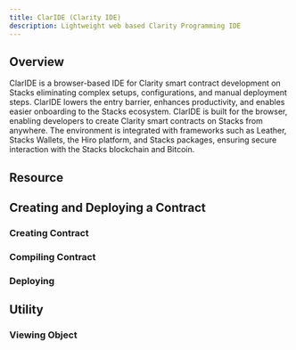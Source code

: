 ```yaml
---
title: ClarIDE (Clarity IDE)
description: Lightweight web based Clarity Programming IDE
---
```



## Overview

ClarIDE is a browser-based IDE for Clarity smart contract development on Stacks eliminating complex setups, configurations, and manual deployment steps. ClarIDE lowers the entry barrier, enhances productivity, and enables easier onboarding to the Stacks ecosystem. ClarIDE is built for the browser, enabling developers to create Clarity smart contracts on Stacks from anywhere. The environment is integrated with frameworks such as Leather, Stacks Wallets, the Hiro platform, and Stacks packages, ensuring secure interaction with the Stacks blockchain and Bitcoin.

## Resource

<IDEResources name='Claride' github='https://github.com/solide-project/claride' site='clarity' />

## Creating and Deploying a Contract

### Creating Contract

### Compiling Contract

### Deploying

## Utility

### Viewing Object